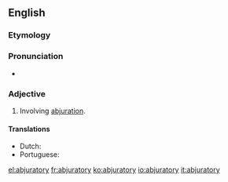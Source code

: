 ==English==

===Etymology===
{{suffix|abjure|atory|lang=en}}

===Pronunciation===
* {{a|US}} {{IPA|/æbˈd͡ʒʊɹ.əˌtɔɹ.i/|lang=en}}

===Adjective===
{{en-adj}}

# Involving [[abjuration]].

====Translations====
{{trans-top|involving abjuration}}
* Dutch: {{t+|nl|herroepbaar}}
* Portuguese: {{t|pt|abjuratório}}
{{trans-mid}}
{{trans-bottom}}

[[el:abjuratory]]
[[fr:abjuratory]]
[[ko:abjuratory]]
[[io:abjuratory]]
[[it:abjuratory]]